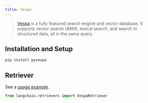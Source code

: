 ```yaml
---
title: Vespa
---
```


>[Vespa](https://vespa.ai/) is a fully featured search engine and vector database.
> It supports vector search (ANN), lexical search, and search in structured data, all in the same query.

## Installation and Setup


```bash
pip install pyvespa
```



## Retriever

See a [usage example](/oss/integrations/retrievers/vespa).

```python
from langchain.retrievers import VespaRetriever
```
